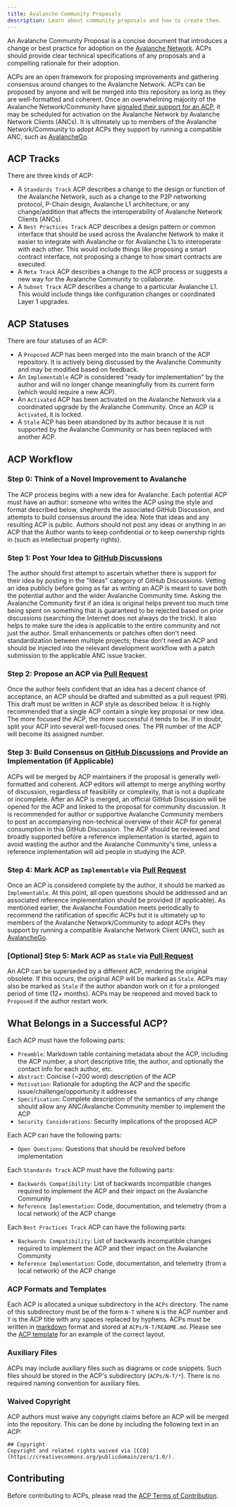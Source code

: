 ```yaml
---
title: Avalanche Community Proposals
description: Learn about community proposals and how to create them.
---
```


An Avalanche Community Proposal is a concise document that introduces a change or best practice for adoption on the [Avalanche Network](https://www.avax.network/). ACPs should provide clear technical specifications of any proposals and a compelling rationale for their adoption.

ACPs are an open framework for proposing improvements and gathering consensus around changes to the Avalanche Network. ACPs can be proposed by anyone and will be merged into this repository as long as they are well-formatted and coherent. Once an overwhelming majority of the Avalanche Network/Community have [signaled their support for an ACP](/docs/nodes/configure/configs-flags#avalanche-community-proposals), it may be scheduled for activation on the Avalanche Network by Avalanche Network Clients (ANCs). It is ultimately up to members of the Avalanche Network/Community to adopt ACPs they support by running a compatible ANC, such as [AvalancheGo](https://github.com/ava-labs/avalanchego).

## ACP Tracks

There are three kinds of ACP:

- A `Standards Track` ACP describes a change to the design or function of the Avalanche Network, such as a change to the P2P networking protocol, P-Chain design, Avalanche L1 architecture, or any change/addition that affects the interoperability of Avalanche Network Clients (ANCs).
- A `Best Practices Track` ACP describes a design pattern or common interface that should be used across the Avalanche Network to make it easier to integrate with Avalanche or for Avalanche L1s to interoperate with each other. This would include things like proposing a smart contract interface, not proposing a change to how smart contracts are executed.
- A `Meta Track` ACP describes a change to the ACP process or suggests a new way for the Avalanche Community to collaborate.
- A `Subnet Track` ACP describes a change to a particular Avalanche L1. This would include things like configuration changes or coordinated Layer 1 upgrades.

## ACP Statuses

There are four statuses of an ACP:

- A `Proposed` ACP has been merged into the main branch of the ACP repository. It is actively being discussed by the Avalanche Community and may be modified based on feedback.
- An `Implementable` ACP is considered "ready for implementation" by the author and will no longer change meaningfully from its current form (which would require a new ACP).
- An `Activated` ACP has been activated on the Avalanche Network via a coordinated upgrade by the Avalanche Community. Once an ACP is `Activated`, it is locked.
- A `Stale` ACP has been abandoned by its author because it is not supported by the Avalanche Community or has been replaced with another ACP.

## ACP Workflow

### Step 0: Think of a Novel Improvement to Avalanche

The ACP process begins with a new idea for Avalanche. Each potential ACP must have an author: someone who writes the ACP using the style and format described below, shepherds the associated GitHub Discussion, and attempts to build consensus around the idea. Note that ideas and any resulting ACP is public. Authors should not post any ideas or anything in an ACP that the Author wants to keep confidential or to keep ownership rights in (such as intellectual property rights).

### Step 1: Post Your Idea to [GitHub Discussions](https://github.com/avalanche-foundation/ACPs/discussions/categories/ideas)

The author should first attempt to ascertain whether there is support for their idea by posting in the "Ideas" category of GitHub Discussions. Vetting an idea publicly before going as far as writing an ACP is meant to save both the potential author and the wider Avalanche Community time. Asking the Avalanche Community first if an idea is original helps prevent too much time being spent on something that is guaranteed to be rejected based on prior discussions (searching the Internet does not always do the trick). It also helps to make sure the idea is applicable to the entire community and not just the author. Small enhancements or patches often don't need standardization between multiple projects; these don't need an ACP and should be injected into the relevant development workflow with a patch submission to the applicable ANC issue tracker.

### Step 2: Propose an ACP via [Pull Request](https://github.com/avalanche-foundation/ACPs/pulls)

Once the author feels confident that an idea has a decent chance of acceptance, an ACP should be drafted and submitted as a pull request (PR). This draft must be written in ACP style as described below. It is highly recommended that a single ACP contain a single key proposal or new idea. The more focused the ACP, the more successful it tends to be. If in doubt, split your ACP into several well-focused ones. The PR number of the ACP will become its assigned number.

### Step 3: Build Consensus on [GitHub Discussions](https://github.com/avalanche-foundation/ACPs/discussions/categories/discussion) and Provide an Implementation (if Applicable)

ACPs will be merged by ACP maintainers if the proposal is generally well-formatted and coherent. ACP editors will attempt to merge anything worthy of discussion, regardless of feasibility or complexity, that is not a duplicate or incomplete. After an ACP is merged, an official GitHub Discussion will be opened for the ACP and linked to the proposal for community discussion. It is recommended for author or supportive Avalanche Community members to post an accompanying non-technical overview of their ACP for general consumption in this GitHub Discussion. The ACP should be reviewed and broadly supported before a reference implementation is started, again to avoid wasting the author and the Avalanche Community's time, unless a reference implementation will aid people in studying the ACP.

### Step 4: Mark ACP as `Implementable` via [Pull Request](https://github.com/avalanche-foundation/ACPs/pulls)

Once an ACP is considered complete by the author, it should be marked as `Implementable`. At this point, all open questions should be addressed and an associated reference implementation should be provided (if applicable). As mentioned earlier, the Avalanche Foundation meets periodically to recommend the ratification of specific ACPs but it is ultimately up to members of the Avalanche Network/Community to adopt ACPs they support by running a compatible Avalanche Network Client (ANC), such as [AvalancheGo](https://github.com/ava-labs/avalanchego).

### [Optional] Step 5: Mark ACP as `Stale` via [Pull Request](https://github.com/avalanche-foundation/ACPs/pulls)

An ACP can be superseded by a different ACP, rendering the original obsolete. If this occurs, the original ACP will be marked as `Stale`. ACPs may also be marked as `Stale` if the author abandon work on it for a prolonged period of time (12+ months). ACPs may be reopened and moved back to `Proposed` if the author restart work.

## What Belongs in a Successful ACP?

Each ACP must have the following parts:

- `Preamble`: Markdown table containing metadata about the ACP, including the ACP number, a short descriptive title, the author, and optionally the contact info for each author, etc.
- `Abstract`: Concise (~200 word) description of the ACP
- `Motivation`: Rationale for adopting the ACP and the specific issue/challenge/opportunity it addresses
- `Specification`: Complete description of the semantics of any change should allow any ANC/Avalanche Community member to implement the ACP
- `Security Considerations`: Security implications of the proposed ACP

Each ACP can have the following parts:

- `Open Questions`: Questions that should be resolved before implementation

Each `Standards Track` ACP must have the following parts:

- `Backwards Compatibility`: List of backwards incompatible changes required to implement the ACP and their impact on the Avalanche Community
- `Reference Implementation`: Code, documentation, and telemetry (from a local network) of the ACP change

Each `Best Practices Track` ACP can have the following parts:

- `Backwards Compatibility`: List of backwards incompatible changes required to implement the ACP and their impact on the Avalanche Community
- `Reference Implementation`: Code, documentation, and telemetry (from a local network) of the ACP change

### ACP Formats and Templates

Each ACP is allocated a unique subdirectory in the `ACPs` directory. The name of this subdirectory must be of the form `N-T` where `N` is the ACP number and `T` is the ACP title with any spaces replaced by hyphens. ACPs must be written in [markdown](https://daringfireball.net/projects/markdown/syntax) format and stored at `ACPs/N-T/README.md`. Please see the [ACP template](https://github.com/avalanche-foundation/ACPs/blob/main/ACPs/TEMPLATE.md) for an example of the correct layout.

### Auxiliary Files

ACPs may include auxiliary files such as diagrams or code snippets. Such files should be stored in the ACP's subdirectory (`ACPs/N-T/*`). There is no required naming convention for auxiliary files.

### Waived Copyright

ACP authors must waive any copyright claims before an ACP will be merged into the repository. This can be done by including the following text in an ACP:

```
## Copyright
Copyright and related rights waived via [CC0](https://creativecommons.org/publicdomain/zero/1.0/).
```

## Contributing

Before contributing to ACPs, please read the [ACP Terms of Contribution](https://github.com/avalanche-foundation/ACPs/blob/main/CONTRIBUTING.md).






